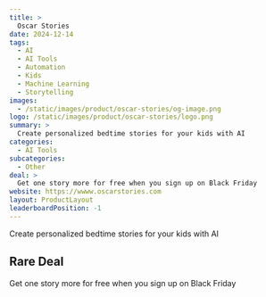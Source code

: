 ```yaml
---
title: >
  Oscar Stories
date: 2024-12-14
tags:
  - AI
  - AI Tools
  - Automation
  - Kids
  - Machine Learning
  - Storytelling
images:
  - /static/images/product/oscar-stories/og-image.png
logo: /static/images/product/oscar-stories/logo.png
summary: >
  Create personalized bedtime stories for your kids with AI
categories:
  - AI Tools
subcategories:
  - Other
deal: >
  Get one story more for free when you sign up on Black Friday
website: https://wwww.oscarstories.com
layout: ProductLayout
leaderboardPosition: -1
---
```

Create personalized bedtime stories for your kids with AI

## Rare Deal

Get one story more for free when you sign up on Black Friday
